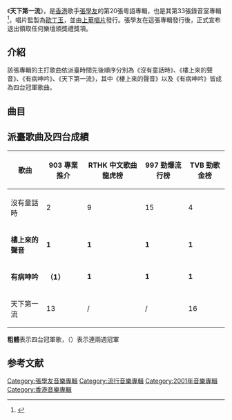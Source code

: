 {{Infobox album
| name       = 天下第一流
| type       = [[專輯|專輯]]
| artist     = [[張學友|張學友]]
| cover      = SupermanZhang.jpg
<!-- 未知參數 | background = orange -->
| released   = 2001年5月25日
| recorded   = 
| genre      = [[粤语流行音乐|粤语流行音乐]]
| length     = 
| label      = [[上華唱片|上華唱片]]
| producer   = 歐丁玉
| reviews    = 
| prev_title = [[Touch_of_Love_(張學友專輯)|Touch of Love]]
| prev_year  = 2000 <!-- 12月 -->
| next_title = [[熱_(張學友專輯)|熱]]
| next_year  = 2001 <!-- 9月 -->
}}
《'''天下第一流'''》，是[[香港|香港]]歌手[[張學友|張學友]]的第20張粵語專輯，也是其第33張錄音室專輯<ref>{{Cite web |url=http://sound.zol.com.cn/33/331874.html |title=音频发烧必看 张学友最重要十张专辑 |access-date=2009-12-27 |archive-url=https://web.archive.org/web/20120314073347/http://sound.zol.com.cn/33/331874.html |archive-date=2012-03-14 |dead-url=yes }}</ref>，唱片監製為[[歐丁玉|歐丁玉]]，並由[[上華唱片|上華唱片]]發行。張學友在這張專輯發行後，正式宣布退出領取任何樂壇頒獎禮獎項。

== 介紹 ==
該張專輯的主打歌曲依派臺時間先後順序分別為《沒有童話時》、《樓上來的聲音》、《有病呻吟》、《天下第一流》，其中《樓上來的聲音》以及《有病呻吟》皆成為四台冠軍歌曲。

==曲目==
{{Tracklist
| collapsed = 
| headline = 
| font_size = 
| total_length = 44:26

| all_producer = [[歐丁玉|歐丁玉]]

| title1 = 樓上來的聲音
| music1 = [[藍奕邦|藍奕邦]]
| lyrics1 = [[林夕|林夕]]
| arranger1 = [[陳達偉|陳達偉]]<br>[[歐丁玉|歐丁玉]]
| longnote1 = 
| length1 = 4:14

| title2 = 有病呻吟
| music2 = [[林健華|林健華]]
| lyrics2 = 林夕
| arranger2 = 林健華
| longnote2 = 
| length2 = 3:29

| title3 = 天下第一流
| music3 = [[尹鍾信|尹鍾信]]
| lyrics3 = 林夕
| arranger3 = {{link-en|Aubrey Suwito|Aubrey Suwito}}
| longnote3 = 改編自韓國歌手尹鍾信的《언제라도》
| length3 = 4:13

| title4 = 失戀事小
| music4 = [[Yuki_(歌手)|Yuki]]
| lyrics4 = [[黃偉文|黃偉文]]
| arranger4 = [[Ho_Sam_Lee|Ho Sam Lee]]
| longnote4 = 改編自日本組合[[WUZ↑B?|WUZ↑B?]]的《薔薇の正体》
| length4 = 3:21

| title5 = 如初
| music5 = [[古皓|古皓]]
| lyrics5 = [[林振強|林振強]]
| arranger5 = [[吳慶隆|吳慶隆]]
| longnote5 = 
| length5 = 4:37

| title6 = 沒有童話時
| music6 = {{link-en|David Pomeranz|David Pomeranz}}<br>{{link-en|Dean Pitchford|Dean Pitchford}}
| lyrics6 = 林振強
| arranger6 = David Pomeranz
| longnote6 = 改編自英國歌手[[奇里夫·李察|Cliff Richard]]的《I Still Believe In You》
| length6 = 2:54

| title7 = 同屋
| music7 = {{link-ko|李賢道|이현도}}
| lyrics7 = [[周禮茂|周禮茂]]<br>[[陳心遙|陳心遙]]
| arranger7 = 李賢道
| longnote7 = 改編自韓國歌手李賢道的《폭풍》
| length7 = 4:03

| title8 = 地下情
| music8 = [[彭海桐|彭海桐]]
| lyrics8 = [[潘源良|潘源良]]
| arranger8 = 吳慶隆
| longnote8 = 
| length8 = 4:07

| title9 = 原不原諒
| music9 = [[柯肇雷|柯肇雷]]
| lyrics9 = [[陳少琪|陳少琪]]
| arranger9 = Aubrey Suwito
| longnote9 = 
| length9 = 4:29

| title10 = 似醉還未醉
| music10 = 張學友
| lyrics10 = [[歐志深|歐志深]]
| arranger10 = [[趙增熹|趙增熹]]<br>[[劉祖德|劉祖德]]
| longnote10 = [[電視廣播有限公司|無線電視]]劇《[[酒是故鄉醇|酒是故鄉醇]]》插曲
| length10 = 4:02

| title11 = 慶幸
| music11 = 尹鍾信
| lyrics11 = [[李敏_(創作人)|李敏]]
| arranger11 = 尹鍾信
| longnote11 = 改編自韓國歌手[[尹鍾信|尹鍾信]]的《애니》（Annie）
| length11 = 4:53
}}

== 派臺歌曲及四台成績 ==
{| class="wikitable"
|-
!歌曲||903 專業推介||RTHK 中文歌曲龍虎榜||997 勁爆流行榜||TVB 勁歌金榜
|- 
| 沒有童話時 || 2 || 9 || 15 || 4
|- 
| '''樓上來的聲音''' || '''1''' || '''1''' || '''1''' || '''1'''
|- 
| '''有病呻吟''' || '''（1）''' || '''1''' || '''1''' || '''1'''
|- 
| 天下第一流 || 13 || / || / || 16
|}

'''粗體'''表示四台冠軍歌，（）表示連兩週冠軍

==参考文献==
<div class="references-small">
<references />
</div>

{{張學友}}

[[Category:張學友音樂專輯|Category:張學友音樂專輯]]
[[Category:流行音樂專輯|Category:流行音樂專輯]]
[[Category:2001年音樂專輯|Category:2001年音樂專輯]]
[[Category:香港音樂專輯|Category:香港音樂專輯]]